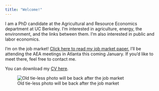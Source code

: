 ```yaml
---
title: "Welcome!"
---
```


I am a PhD candidate at the Agricultural and Resource Economics department at UC Berkeley. I'm interested in agriculture, energy, the environment, and the links between them. I'm also interested in public and labor economics.

I'm on the job market! <a href="jmp.pdf" target="_blank">Click here to read my job market paper.</a> I'll be attending the AEA meetings in Atlanta this coming January.  If you'd like to meet there, feel free to contact me.

You can download my <a href="cv_itai_trilnick.pdf" target="_blank">CV here</a>.

![Old tie-less photo will be back after the job market](photo_with_tie.jpg)

<!-- ![Photo by <a href="http://edrub.in/" target="_blank">Ed Rubin</a>](Itai_Trilnick.jpg) -->